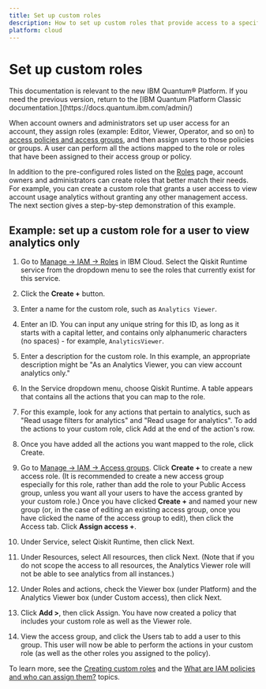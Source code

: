 ```yaml
---
title: Set up custom roles
description: How to set up custom roles that provide access to a specific set of actions
platform: cloud
---
```


# Set up custom roles

<Admonition type="note">
This documentation is relevant to the new IBM Quantum&reg; Platform. If you need the previous version, return to the [IBM Quantum Platform Classic documentation.](https://docs.quantum.ibm.com/admin/)
</Admonition>

When account owners and administrators set up user access for an account, they assign roles (example: Editor, Viewer, Operator, and so on) to [access policies and access groups](/administration/access-groups), and then assign users to those policies or groups. A user can perform all the actions mapped to the role or roles that have been assigned to their access group or policy. 

In addition to the pre-configured roles listed on the [Roles](https://cloud.ibm.com/iam/roles) page, account owners and administrators can create roles that better match their needs. For example, you can create a custom role that grants a user access to view account usage analytics without granting any other management access. The next section gives a step-by-step demonstration of this example. 

## Example: set up a custom role for a user to view analytics only

1. Go to [Manage → IAM → Roles](https://cloud.ibm.com/iam/roles) in IBM Cloud. Select the Qiskit Runtime service from the dropdown menu to see the roles that currently exist for this service.

2. Click the **Create +** button.

3. Enter a name for the custom role, such as `Analytics Viewer`.

4. Enter an ID. You can input any unique string for this ID, as long as it starts with a capital letter, and contains only alphanumeric characters (no spaces) - for example, `AnalyticsViewer`.

5. Enter a description for the custom role. In this example, an appropriate description might be "As an Analytics Viewer, you can view account analytics only."

6. In the Service dropdown menu, choose Qiskit Runtime. A table appears that contains all the actions that you can map to the role.

7. For this example, look for any actions that pertain to analytics, such as "Read usage filters for analytics" and "Read usage for analytics". To add the actions to your custom role, click Add at the end of the action's row.

8. Once you have added all the actions you want mapped to the role, click Create.

9. Go to [Manage → IAM → Access groups](https://cloud.ibm.com/iam/groups). Click **Create +** to create a new access role. (It is recommended to create a new access group especially for this role, rather than add the role to your Public Access group, unless you want all your users to have the access granted by your custom role.) Once you have clicked **Create +** and named your new group (or, in the case of editing an existing access group, once you have clicked the name of the access group to edit), then click the Access tab. Click **Assign access +**.

10. Under Service, select Qiskit Runtime, then click Next.

11. Under Resources, select All resources, then click Next. (Note that if you do not scope the access to all resources, the Analytics Viewer role will not be able to see analytics from all instances.)

12. Under Roles and actions, check the Viewer box (under Platform) and the Analytics Viewer box (under Custom access), then click Next. 

13. Click **Add >**, then click Assign. You have now created a policy that includes your custom role as well as the Viewer role. 

14. View the access group, and click the Users tab to add a user to this group. This user will now be able to perform the actions in your custom role (as well as the other roles you assigned to the policy). 

To learn more, see the [Creating custom roles](https://cloud.ibm.com/docs/account?topic=account-custom-roles) and the [What are IAM policies and who can assign them?](https://cloud.ibm.com/docs/account?topic=account-iamusermanpol) topics.